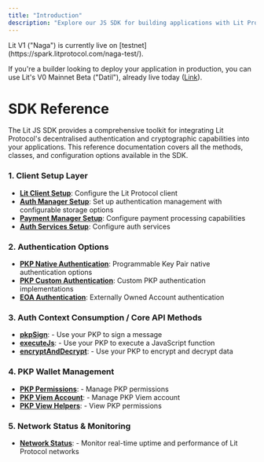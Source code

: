 ```yaml
---
title: "Introduction"
description: "Explore our JS SDK for building applications with Lit Protocol"
---
```


<Tip>
Lit V1 ("Naga") is currently live on [testnet](https://spark.litprotocol.com/naga-test/). 

If you're a builder looking to deploy your application in production, you can use Lit's V0 Mainnet Beta ("Datil"), already live today ([Link](https://developer.litprotocol.com/)).
</Tip>

# SDK Reference

The Lit JS SDK provides a comprehensive toolkit for integrating Lit Protocol's decentralised authentication and cryptographic capabilities into your applications. This reference documentation covers all the methods, classes, and configuration options available in the SDK.

### 1. Client Setup Layer

- **[Lit Client Setup](/sdk/getting-started/lit-client)**: Configure the Lit Protocol client
- **[Auth Manager Setup](/sdk/getting-started/auth-manager)**: Set up authentication management with configurable storage options
- **[Payment Manager Setup](/sdk/getting-started/payment-setup)**: Configure payment processing capabilities
- **[Auth Services Setup](/sdk/getting-started/auth-services)**: Configure auth services

### 2. Authentication Options

- **[PKP Native Authentication](/sdk/auth/pkp-native-auth)**: Programmable Key Pair native authentication options
- **[PKP Custom Authentication](/sdk/auth/pkp-custom-auth)**: Custom PKP authentication implementations
- **[EOA Authentication](/sdk/auth/eoa-auth)**: Externally Owned Account authentication

### 3. Auth Context Consumption / Core API Methods

- **[pkpSign](/sdk/auth-context-consumption/pkp-sign)**: - Use your PKP to sign a message
- **[executeJs](/sdk/auth-context-consumption/execute-js)**: - Use your PKP to execute a JavaScript function
- **[encryptAndDecrypt](/sdk/auth-context-consumption/encrypt-and-decrypt)**: - Use your PKP to encrypt and decrypt data

### 4. PKP Wallet Management

- **[PKP Permissions](/sdk/sdk-reference/lit-client/functions/createLitClient/pkp-permissions)**: - Manage PKP permissions
- **[PKP Viem Account](/sdk/sdk-reference/lit-client/functions/createLitClient/pkp-viem-account)**: - Manage PKP Viem account
- **[PKP View Helpers](/sdk/sdk-reference/lit-client/functions/createLitClient/pkp-view-helpers)**: - View PKP permissions

### 5. Network Status & Monitoring

- **[Network Status](/sdk/resources/network-status)**: - Monitor real-time uptime and performance of Lit Protocol networks